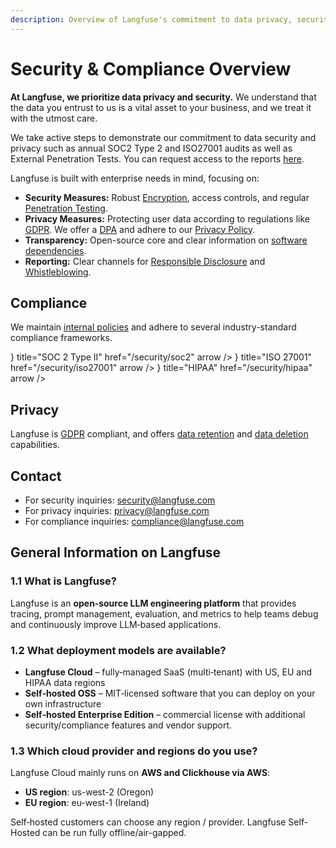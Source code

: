 ```yaml
---
description: Overview of Langfuse's commitment to data privacy, security, and compliance, including links to detailed pages on specific measures and certifications.
---
```


# Security & Compliance Overview

**At Langfuse, we prioritize data privacy and security.** We understand that the data you entrust to us is a vital asset to your business, and we treat it with the utmost care.

We take active steps to demonstrate our commitment to data security and privacy such as annual SOC2 Type 2 and ISO27001 audits as well as External Penetration Tests. You can request access to the reports [here](/request-security-docs).

Langfuse is built with enterprise needs in mind, focusing on:

- **Security Measures:** Robust [Encryption](/security/encryption), access controls, and regular [Penetration Testing](/security/penetration-testing).
- **Privacy Measures:** Protecting user data according to regulations like [GDPR](/security/gdpr). We offer a [DPA](/dpa) and adhere to our [Privacy Policy](/privacy).
- **Transparency:** Open-source core and clear information on [software dependencies](/security/dependencies).
- **Reporting:** Clear channels for [Responsible Disclosure](/security/responsible-disclosure) and [Whistleblowing](/security/whistleblowing).

## Compliance

We maintain [internal policies](/security/policies) and adhere to several industry-standard compliance frameworks.


<Cards num={3}>
  <Cards.Card
    icon={<ShieldCheck size="24" />}
    title="SOC 2 Type II"
    href="/security/soc2"
    arrow
  />
  <Cards.Card
    icon={<BadgeCheck size="24" />}
    title="ISO 27001"
    href="/security/iso27001"
    arrow
  />
  <Cards.Card
    icon={<HeartPulse size="24" />}
    title="HIPAA"
    href="/security/hipaa"
    arrow
  />
</Cards>

## Privacy

Langfuse is [GDPR](/security/gdpr) compliant, and offers [data retention](/security/data-retention) and [data deletion](/security/data-deletion) capabilities.

## Contact

- For security inquiries: security@langfuse.com
- For privacy inquiries: privacy@langfuse.com
- For compliance inquiries: compliance@langfuse.com

## General Information on Langfuse

### 1.1 What is Langfuse?

Langfuse is an **open‑source LLM engineering platform** that provides tracing, prompt management, evaluation, and metrics to help teams debug and continuously improve LLM‑based applications.

### 1.2 What deployment models are available?

- **Langfuse Cloud** – fully‑managed SaaS (multi‑tenant) with US, EU and HIPAA data regions
- **Self‑hosted OSS** – MIT‑licensed software that you can deploy on your own infrastructure
- **Self‑hosted Enterprise Edition** – commercial license with additional security/compliance features and vendor support.

### 1.3 Which cloud provider and regions do you use?

Langfuse Cloud mainly runs on **AWS and Clickhouse via AWS**:

- **US region**: us-west-2 (Oregon)
- **EU region**: eu-west-1 (Ireland)

Self‑hosted customers can choose any region / provider. Langfuse Self-Hosted can be run fully offline/air-gapped.

